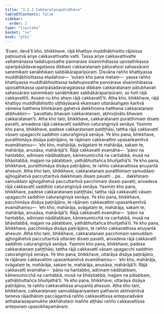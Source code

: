 ```yaml
---
title: "3.2.2 Cakkaratanapātubhāva"
tableOfContents: false
sidebar:
  order: 2
type: "tipitaka"
basket: "su"
book: "pthi"
---
```



<DynamicBreadcrumb />

<Division number="85" book="pthi" bookNo="8" page="50">

<Paragraph number="191" book="pthi">
‘Evaṃ, devā’ti kho, bhikkhave, rājā khattiyo muddhābhisitto rājisissa paṭissutvā ariye cakkavattivatte vatti. Tassa ariye cakkavattivatte vattamānassa tadahuposathe pannarase sīsaṃnhātassa uposathikassa uparipāsādavaragatassa dibbaṃ cakkaratanaṃ pāturahosi sahassāraṃ sanemikaṃ sanābhikaṃ sabbākāraparipūraṃ. Disvāna rañño khattiyassa muddhābhisittassa etadahosi—  ‘sutaṃ kho pana metaṃ—  yassa rañño khattiyassa muddhābhisittassa tadahuposathe pannarase sīsaṃnhātassa uposathikassa uparipāsādavaragatassa dibbaṃ cakkaratanaṃ pātubhavati sahassāraṃ sanemikaṃ sanābhikaṃ sabbākāraparipūraṃ, so hoti rājā cakkavattīti. Assaṃ nu kho ahaṃ rājā cakkavattī’ti.
</Paragraph>

<Paragraph number="192" book="pthi">
Atha kho, bhikkhave, rājā khattiyo muddhābhisitto uṭṭhāyāsanā ekaṃsaṃ uttarāsaṅgaṃ karitvā vāmena hatthena bhiṅkāraṃ gahetvā dakkhiṇena hatthena cakkaratanaṃ abbhukkiri—  ‘pavattatu bhavaṃ cakkaratanaṃ, abhivijinātu bhavaṃ cakkaratanan’ti.
</Paragraph>

<Paragraph number="193" book="pthi">
Atha kho taṃ, bhikkhave, cakkaratanaṃ puratthimaṃ disaṃ pavatti, anvadeva rājā cakkavattī saddhiṃ caturaṅginiyā senāya. Yasmiṃ kho pana, bhikkhave, padese cakkaratanaṃ patiṭṭhāsi, tattha rājā cakkavattī vāsaṃ upagacchi saddhiṃ caturaṅginiyā senāya. Ye kho pana, bhikkhave, puratthimāya disāya paṭirājāno, te rājānaṃ cakkavattiṃ upasaṅkamitvā evamāhaṃsu—  ‘ehi kho, mahārāja, svāgataṃ te mahārāja, sakaṃ te, mahārāja, anusāsa, mahārājā’ti. Rājā cakkavattī evamāha—  ‘pāṇo na hantabbo, adinnaṃ nādātabbaṃ, kāmesumicchā na caritabbā, musā na bhāsitabbā, majjaṃ na pātabbaṃ, yathābhuttañca bhuñjathā’ti. Ye kho pana, bhikkhave, puratthimāya disāya paṭirājāno, te rañño cakkavattissa anuyantā ahesuṃ.
</Paragraph>

</Division>
<Division number="86" book="pthi" bookNo="8" page="51">

<Paragraph number="194" book="pthi">
Atha kho taṃ, bhikkhave, cakkaratanaṃ puratthimaṃ samuddaṃ ajjhogāhetvā paccuttaritvā dakkhiṇaṃ disaṃ pavatti …pe…  dakkhiṇaṃ samuddaṃ ajjhogāhetvā paccuttaritvā pacchimaṃ disaṃ pavatti, anvadeva rājā cakkavattī saddhiṃ caturaṅginiyā senāya. Yasmiṃ kho pana, bhikkhave, padese cakkaratanaṃ patiṭṭhāsi, tattha rājā cakkavattī vāsaṃ upagacchi saddhiṃ caturaṅginiyā senāya. Ye kho pana, bhikkhave, pacchimāya disāya paṭirājāno, te rājānaṃ cakkavattiṃ upasaṅkamitvā evamāhaṃsu—  ‘ehi kho, mahārāja, svāgataṃ te, mahārāja, sakaṃ te, mahārāja, anusāsa, mahārājā’ti. Rājā cakkavattī evamāha—  ‘pāṇo na hantabbo, adinnaṃ nādātabbaṃ, kāmesumicchā na caritabbā, musā na bhāsitabbā, majjaṃ na pātabbaṃ, yathābhuttañca bhuñjathā’ti. Ye kho pana, bhikkhave, pacchimāya disāya paṭirājāno, te rañño cakkavattissa anuyantā ahesuṃ.
</Paragraph>

</Division>
<Division number="87" book="pthi" bookNo="8" page="52">

<Paragraph number="195" book="pthi">
Atha kho taṃ, bhikkhave, cakkaratanaṃ pacchimaṃ samuddaṃ ajjhogāhetvā paccuttaritvā uttaraṃ disaṃ pavatti, anvadeva rājā cakkavattī saddhiṃ caturaṅginiyā senāya. Yasmiṃ kho pana, bhikkhave, padese cakkaratanaṃ patiṭṭhāsi, tattha rājā cakkavattī vāsaṃ upagacchi saddhiṃ caturaṅginiyā senāya. Ye kho pana, bhikkhave, uttarāya disāya paṭirājāno, te rājānaṃ cakkavattiṃ upasaṅkamitvā evamāhaṃsu—  ‘ehi kho, mahārāja, svāgataṃ te, mahārāja, sakaṃ te, mahārāja, anusāsa, mahārājā’ti. Rājā cakkavattī evamāha—  ‘pāṇo na hantabbo, adinnaṃ nādātabbaṃ, kāmesumicchā na caritabbā, musā na bhāsitabbā, majjaṃ na pātabbaṃ, yathābhuttañca bhuñjathā’ti. Ye kho pana, bhikkhave, uttarāya disāya paṭirājāno, te rañño cakkavattissa anuyantā ahesuṃ.
</Paragraph>

<Paragraph number="196" book="pthi">
Atha kho taṃ, bhikkhave, cakkaratanaṃ samuddapariyantaṃ pathaviṃ abhivijinitvā tameva rājadhāniṃ paccāgantvā rañño cakkavattissa antepuradvāre atthakaraṇapamukhe akkhāhataṃ maññe aṭṭhāsi rañño cakkavattissa antepuraṃ upasobhayamānaṃ.
</Paragraph>
</Division>